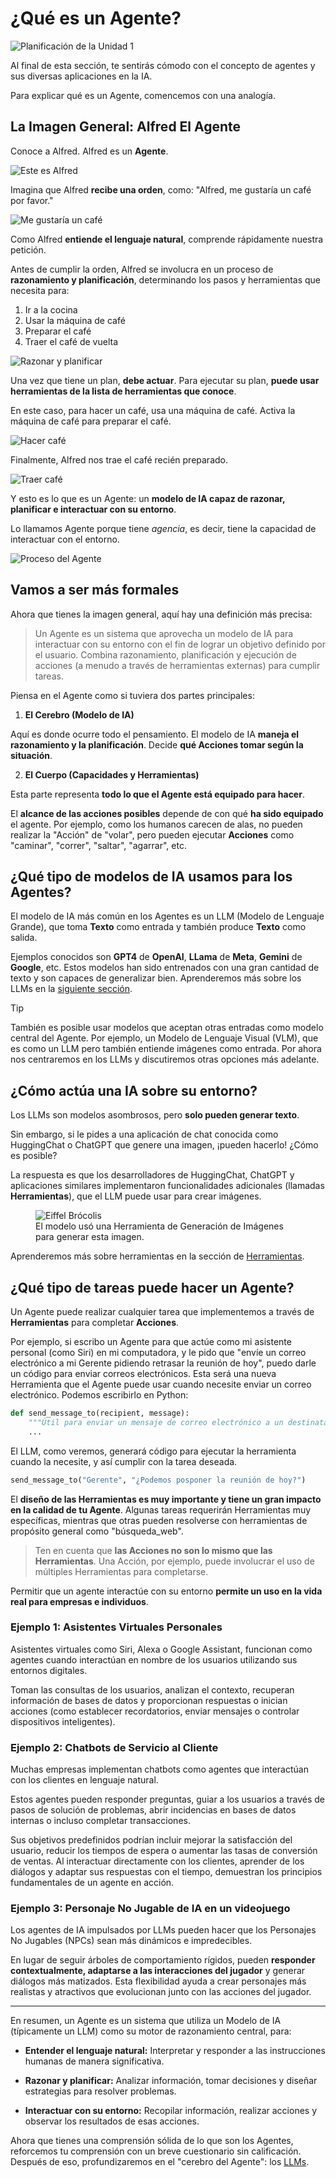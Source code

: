 # ¿Qué es un Agente?

<img src="https://huggingface.co/datasets/agents-course/course-images/resolve/main/en/unit1/whiteboard-no-check.jpg" alt="Planificación de la Unidad 1"/>

Al final de esta sección, te sentirás cómodo con el concepto de agentes y sus diversas aplicaciones en la IA.

Para explicar qué es un Agente, comencemos con una analogía.

## La Imagen General: Alfred El Agente

Conoce a Alfred. Alfred es un **Agente**.

<img src="https://huggingface.co/datasets/agents-course/course-images/resolve/main/en/unit1/this-is-alfred.jpg" alt="Este es Alfred"/>

Imagina que Alfred **recibe una orden**, como: "Alfred, me gustaría un café por favor."

<img src="https://huggingface.co/datasets/agents-course/course-images/resolve/main/en/unit1/coffee-please.jpg" alt="Me gustaría un café"/>

Como Alfred **entiende el lenguaje natural**, comprende rápidamente nuestra petición.

Antes de cumplir la orden, Alfred se involucra en un proceso de **razonamiento y planificación**, determinando los pasos y herramientas que necesita para:

1. Ir a la cocina  
2. Usar la máquina de café  
3. Preparar el café  
4. Traer el café de vuelta

<img src="https://huggingface.co/datasets/agents-course/course-images/resolve/main/en/unit1/reason-and-plan.jpg" alt="Razonar y planificar"/>

Una vez que tiene un plan, **debe actuar**. Para ejecutar su plan, **puede usar herramientas de la lista de herramientas que conoce**. 

En este caso, para hacer un café, usa una máquina de café. Activa la máquina de café para preparar el café.

<img src="https://huggingface.co/datasets/agents-course/course-images/resolve/main/en/unit1/make-coffee.jpg" alt="Hacer café"/>

Finalmente, Alfred nos trae el café recién preparado.

<img src="https://huggingface.co/datasets/agents-course/course-images/resolve/main/en/unit1/bring-coffee.jpg" alt="Traer café"/>

Y esto es lo que es un Agente: un **modelo de IA capaz de razonar, planificar e interactuar con su entorno**. 

Lo llamamos Agente porque tiene _agencia_, es decir, tiene la capacidad de interactuar con el entorno.

<img src="https://huggingface.co/datasets/agents-course/course-images/resolve/main/en/unit1/process.jpg" alt="Proceso del Agente"/>

## Vamos a ser más formales

Ahora que tienes la imagen general, aquí hay una definición más precisa:

> Un Agente es un sistema que aprovecha un modelo de IA para interactuar con su entorno con el fin de lograr un objetivo definido por el usuario. Combina razonamiento, planificación y ejecución de acciones (a menudo a través de herramientas externas) para cumplir tareas.

Piensa en el Agente como si tuviera dos partes principales:

1. **El Cerebro (Modelo de IA)**

Aquí es donde ocurre todo el pensamiento. El modelo de IA **maneja el razonamiento y la planificación**.
Decide **qué Acciones tomar según la situación**.

2. **El Cuerpo (Capacidades y Herramientas)**

Esta parte representa **todo lo que el Agente está equipado para hacer**.

El **alcance de las acciones posibles** depende de con qué **ha sido equipado** el agente. Por ejemplo, como los humanos carecen de alas, no pueden realizar la "Acción" de "volar", pero pueden ejecutar **Acciones** como "caminar", "correr", "saltar", "agarrar", etc.

## ¿Qué tipo de modelos de IA usamos para los Agentes?

El modelo de IA más común en los Agentes es un LLM (Modelo de Lenguaje Grande), que toma **Texto** como entrada y también produce **Texto** como salida.

Ejemplos conocidos son **GPT4** de **OpenAI**, **LLama** de **Meta**, **Gemini** de **Google**, etc. Estos modelos han sido entrenados con una gran cantidad de texto y son capaces de generalizar bien. Aprenderemos más sobre los LLMs en la [siguiente sección](what-are-llms.mdx).

> [!TIP]
> También es posible usar modelos que aceptan otras entradas como modelo central del Agente. Por ejemplo, un Modelo de Lenguaje Visual (VLM), que es como un LLM pero también entiende imágenes como entrada. Por ahora nos centraremos en los LLMs y discutiremos otras opciones más adelante.

## ¿Cómo actúa una IA sobre su entorno?

Los LLMs son modelos asombrosos, pero **solo pueden generar texto**. 

Sin embargo, si le pides a una aplicación de chat conocida como HuggingChat o ChatGPT que genere una imagen, ¡pueden hacerlo! ¿Cómo es posible?

La respuesta es que los desarrolladores de HuggingChat, ChatGPT y aplicaciones similares implementaron funcionalidades adicionales (llamadas **Herramientas**), que el LLM puede usar para crear imágenes.

<figure>
<img src="https://huggingface.co/datasets/agents-course/course-images/resolve/main/en/unit1/eiffel_brocolis.jpg" alt="Eiffel Brócolis"/>
<figcaption>El modelo usó una Herramienta de Generación de Imágenes para generar esta imagen.
</figcaption>
</figure>

Aprenderemos más sobre herramientas en la sección de [Herramientas](tools.mdx).

## ¿Qué tipo de tareas puede hacer un Agente?

Un Agente puede realizar cualquier tarea que implementemos a través de **Herramientas** para completar **Acciones**.

Por ejemplo, si escribo un Agente para que actúe como mi asistente personal (como Siri) en mi computadora, y le pido que "envíe un correo electrónico a mi Gerente pidiendo retrasar la reunión de hoy", puedo darle un código para enviar correos electrónicos. Esta será una nueva Herramienta que el Agente puede usar cuando necesite enviar un correo electrónico. Podemos escribirlo en Python:

```python
def send_message_to(recipient, message):
    """Útil para enviar un mensaje de correo electrónico a un destinatario"""
    ...
```

El LLM, como veremos, generará código para ejecutar la herramienta cuando la necesite, y así cumplir con la tarea deseada.

```python
send_message_to("Gerente", "¿Podemos posponer la reunión de hoy?")
```

El **diseño de las Herramientas es muy importante y tiene un gran impacto en la calidad de tu Agente**. Algunas tareas requerirán Herramientas muy específicas, mientras que otras pueden resolverse con herramientas de propósito general como "búsqueda_web".

> Ten en cuenta que **las Acciones no son lo mismo que las Herramientas**. Una Acción, por ejemplo, puede involucrar el uso de múltiples Herramientas para completarse.

Permitir que un agente interactúe con su entorno **permite un uso en la vida real para empresas e individuos**.

### Ejemplo 1: Asistentes Virtuales Personales

Asistentes virtuales como Siri, Alexa o Google Assistant, funcionan como agentes cuando interactúan en nombre de los usuarios utilizando sus entornos digitales.

Toman las consultas de los usuarios, analizan el contexto, recuperan información de bases de datos y proporcionan respuestas o inician acciones (como establecer recordatorios, enviar mensajes o controlar dispositivos inteligentes).

### Ejemplo 2: Chatbots de Servicio al Cliente

Muchas empresas implementan chatbots como agentes que interactúan con los clientes en lenguaje natural. 

Estos agentes pueden responder preguntas, guiar a los usuarios a través de pasos de solución de problemas, abrir incidencias en bases de datos internas o incluso completar transacciones.

Sus objetivos predefinidos podrían incluir mejorar la satisfacción del usuario, reducir los tiempos de espera o aumentar las tasas de conversión de ventas. Al interactuar directamente con los clientes, aprender de los diálogos y adaptar sus respuestas con el tiempo, demuestran los principios fundamentales de un agente en acción.

### Ejemplo 3: Personaje No Jugable de IA en un videojuego

Los agentes de IA impulsados por LLMs pueden hacer que los Personajes No Jugables (NPCs) sean más dinámicos e impredecibles.

En lugar de seguir árboles de comportamiento rígidos, pueden **responder contextualmente, adaptarse a las interacciones del jugador** y generar diálogos más matizados. Esta flexibilidad ayuda a crear personajes más realistas y atractivos que evolucionan junto con las acciones del jugador.

---

En resumen, un Agente es un sistema que utiliza un Modelo de IA (típicamente un LLM) como su motor de razonamiento central, para:

- **Entender el lenguaje natural:** Interpretar y responder a las instrucciones humanas de manera significativa.

- **Razonar y planificar:** Analizar información, tomar decisiones y diseñar estrategias para resolver problemas.

- **Interactuar con su entorno:** Recopilar información, realizar acciones y observar los resultados de esas acciones.

Ahora que tienes una comprensión sólida de lo que son los Agentes, reforcemos tu comprensión con un breve cuestionario sin calificación. Después de eso, profundizaremos en el "cerebro del Agente": los [LLMs](what-are-llms.mdx).

